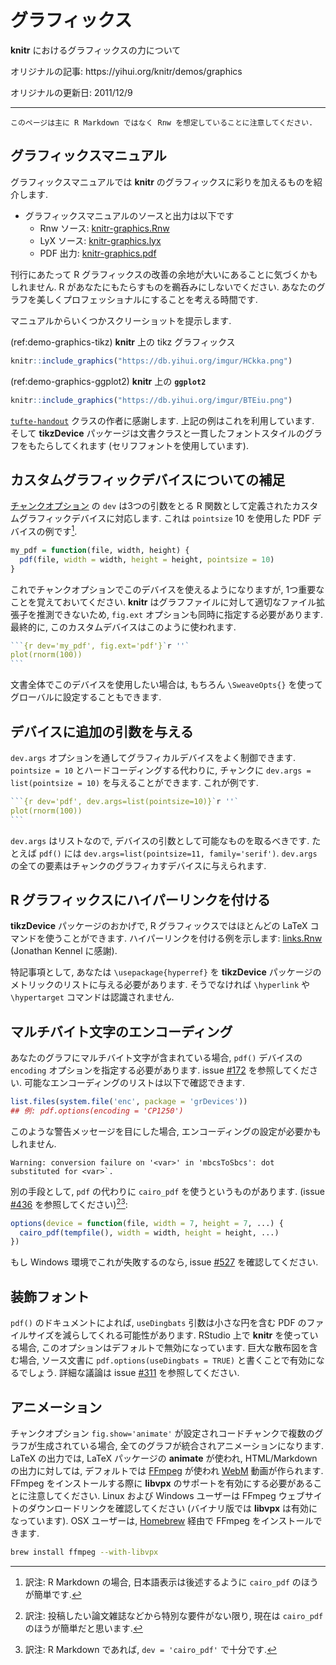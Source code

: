 <!---
title: Graphics
subtitle: Power of graphics in knitr
date: '2011-12-09'
slug: graphics
--->

# グラフィックス {-#graphics}

**knitr** におけるグラフィックスの力について

オリジナルの記事: https://yihui.org/knitr/demos/graphics

オリジナルの更新日: 2011/12/9

----

```block2
このページは主に R Markdown ではなく Rnw を想定していることに注意してください.
```

## グラフィックスマニュアル {-}

グラフィックスマニュアルでは **knitr** のグラフィックスに彩りを加えるものを紹介します.

- グラフィックスマニュアルのソースと出力は以下です
  - Rnw ソース: [knitr-graphics.Rnw](https://github.com/yihui/knitr/blob/master/inst/examples/knitr-graphics.Rnw)
  - LyX ソース: [knitr-graphics.lyx](https://github.com/yihui/knitr/blob/master/inst/examples/knitr-graphics.lyx)
  - PDF 出力: [knitr-graphics.pdf](https://github.com/yihui/knitr/releases/download/doc/knitr-graphics.pdf)

刊行にあたって R グラフィックスの改善の余地が大いにあることに気づくかもしれません. R があなたにもたらすものを鵜呑みにしないでください. あなたのグラフを美しくプロフェッショナルにすることを考える時間です.

マニュアルからいくつかスクリーショットを提示します.

(ref:demo-graphics-tikz) **knitr** 上の tikz グラフィックス

```r
knitr::include_graphics("https://db.yihui.org/imgur/HCkka.png")
```

(ref:demo-graphics-ggplot2) **knitr** 上の **`ggplot2`**

```r
knitr::include_graphics("https://db.yihui.org/imgur/BTEiu.png")
```

 [`tufte-handout`](http://code.google.com/p/tufte-latex/) クラスの作者に感謝します. 上記の例はこれを利用しています. そして **tikzDevice**  パッケージは文書クラスと一貫したフォントスタイルのグラフをもたらしてくれます (セリフフォントを使用しています).

## カスタムグラフィックデバイスについての補足 {-}

[チャンクオプション](#options) の `dev` は3つの引数をとる R 関数として定義されたカスタムグラフィックデバイスに対応します. これは `pointsize` 10 を使用した PDF デバイスの例です^[訳注: R Markdown の場合, 日本語表示は後述するように `cairo_pdf` のほうが簡単です.].

```r
my_pdf = function(file, width, height) {
  pdf(file, width = width, height = height, pointsize = 10)
}
```

これでチャンクオプションでこのデバイスを使えるようになりますが, 1つ重要なことを覚えておいてください. **knitr** はグラフファイルに対して適切なファイル拡張子を推測できないため, `fig.ext` オプションも同時に指定する必要があります. 最終的に, このカスタムデバイスはこのように使われます.

````r
```{r dev='my_pdf', fig.ext='pdf'}`r ''`
plot(rnorm(100))
```
````

文書全体でこのデバイスを使用したい場合は, もちろん `\SweaveOpts{}` を使ってグローバルに設定することもできます.

## デバイスに追加の引数を与える {-}

`dev.args` オプションを通してグラフィカルデバイスをよく制御できます.  `pointsize = 10` とハードコーディングする代わりに, チャンクに `dev.args = list(pointsize = 10)` を与えることができます. これが例です.

````r
```{r dev='pdf', dev.args=list(pointsize=10)}`r ''`
plot(rnorm(100))
```
````

`dev.args` はリストなので, デバイスの引数として可能なものを取るべきです. たとえば `pdf()` には `dev.args=list(pointsize=11, family='serif')`. `dev.args` の全ての要素はチャンクのグラフィカすデバイスに与えられます.

## R グラフィックスにハイパーリンクを付ける {-}

**tikzDevice** パッケージのおかげで, R グラフィックスではほとんどの LaTeX コマンドを使うことができます. ハイパーリンクを付ける例を示します: [links.Rnw](https://gist.github.com/1937313) (Jonathan Kennel に感謝).

特記事項として, あなたは `\usepackage{hyperref}` を **tikzDevice** パッケージのメトリックのリストに与える必要があります. そうでなければ `\hyperlink` や `\hypertarget` コマンドは認識されません.

## マルチバイト文字のエンコーディング {-}

あなたのグラフにマルチバイト文字が含まれている場合, `pdf()` デバイスの `encoding` オプションを指定する必要があります. issue [#172](https://github.com/yihui/knitr/issues/172) を参照してください. 可能なエンコーディングのリストは以下で確認できます.

```r
list.files(system.file('enc', package = 'grDevices'))
## 例: pdf.options(encoding = 'CP1250')
```

このような警告メッセージを目にした場合, エンコーディングの設定が必要かもしれません.

```
Warning: conversion failure on '<var>' in 'mbcsToSbcs': dot substituted for <var>`.
```

別の手段として, `pdf`  の代わりに  `cairo_pdf` を使うというものがあります. (issue [#436](https://github.com/yihui/knitr/issues/436) を参照してください)[^use-cairo-pdf][^use-rmarkdown]:

```r
options(device = function(file, width = 7, height = 7, ...) {
  cairo_pdf(tempfile(), width = width, height = height, ...)
})
```

もし Windows 環境でこれが失敗するのなら, issue [#527](https://github.com/yihui/knitr/issues/527) を確認してください.

[^use-cairo-pdf]: 訳注: 投稿したい論文雑誌などから特別な要件がない限り, 現在は `cairo_pdf` のほうが簡単だと思います.
[^use-rmarkdown]: 訳注: R Markdown であれば, `dev = 'cairo_pdf'` で十分です.

## 装飾フォント {-}

`pdf()` のドキュメントによれば, `useDingbats` 引数は小さな円を含む PDF のファイルサイズを減らしてくれる可能性があります. RStudio 上で **knitr** を使っている場合, このオプションはデフォルトで無効になっています. 巨大な散布図を含む場合, ソース文書に `pdf.options(useDingbats = TRUE)` と書くことで有効になるでしょう. 詳細な議論は issue [#311](https://github.com/yihui/knitr/issues/311) を参照してください.

## アニメーション {-}

チャンクオプション `fig.show='animate'` が設定されコードチャンクで複数のグラフが生成されている場合, 全てのグラフが統合されアニメーションになります. LaTeX の出力では, LaTeX パッケージの **animate** が使われ, HTML/Markdown の出力に対しては, デフォルトでは [FFmpeg](http://ffmpeg.org) が使われ [WebM](http://www.webmproject.org) 動画が作られます. FFmpeg をインストールする際に  **libvpx** のサポートを有効にする必要があることに注意してください. Linux および Windows ユーザーは FFmpeg ウェブサイトのダウンロードリンクを確認してください (バイナリ版では **libvpx** は有効になっています). OSX ユーザーは, [Homebrew](http://brew.sh) 経由で FFmpeg をインストールできます.

```bash
brew install ffmpeg --with-libvpx
```
